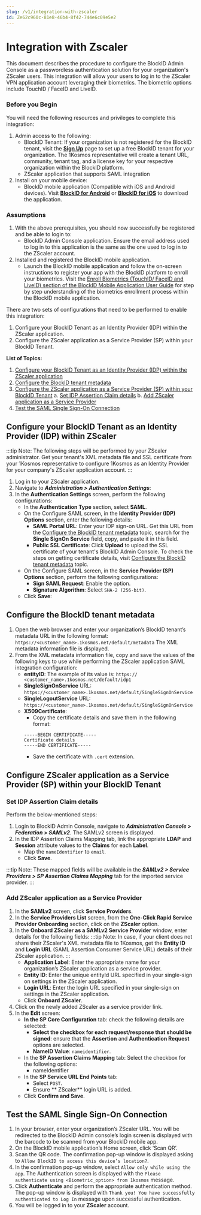 ```yaml
---
slug: /v1/integration-with-zscaler
id: Ze62c960c-81e8-46b4-8f42-744e6c09e5e2
---
```

# Integration with Zscaler
This document describes the procedure to configure the BlockID Admin Console as a passwordless authentication solution for your organization's ZScaler users. This integration will allow your users to log in to  the ZScaler VPN application account leveraging their biometrics. The biometric options include TouchID / FaceID and LiveID.

### Before you Begin
You will need the following resources and privileges to complete this integration:
1. Admin access to the following:
    * BlockID Tenant: If your organization is not registered for the BlockID tenant, visit the **[Sign Up](https://www.1kosmos.com/blockid-free-trial)** page to set up a free BlockID tenant for your organization. The 1Kosmos representative will create a tenant URL, community, tenant tag, and a license key for your respective organization within the BlockID platform.
    *   ZScaler application that supports SAML integration
2. Install on your mobile device:
    * BlockID mobile application (Compatible with iOS and Android devices). Visit **[BlockID for Android](https://play.google.com/store/apps/details?id=com.onekosmos.kernel.blockid)** or **[BlockID for iOS](https://apps.apple.com/us/app/blockid/id1539421428)** to download the application.

### Assumptions

1.	With the above prerequisites, you should now successfully be registered and be able to login to:
    * BlockID Admin Console application. Ensure the email address used to log in to this application is the same as the one used to log in to the ZScaler account.
2.	Installed and registered the BlockID mobile application.
    * Launch the BlockID mobile application and follow the on-screen instructions to register your app with the BlockID platform to enroll your biometrics. Visit the [Enroll Biometrics (TouchID/ FaceID and LiveID) section of the BlockID Mobile Application User Guide]( https://docs.1kosmos.com/docs/blockid-mobile-application-user-guide#EnrollBio) for step by step understanding of the biometrics enrollment process within the BlockID mobile application.

There are two sets of configurations that need to be performed to enable this integration:

1. Configure your BlockID Tenant as an Identity Provider (IDP) within the ZScaler application.
2. Configure the ZScaler application as a Service Provider (SP) within your BlockID Tenant.

**List of Topics:**

1. [Configure your BlockID Tenant as an Identity Provider (IDP) within the ZScaler application](#ZscalerIDP)
2. [Configure the BlockID tenant metadata](#SaveSAML)
3. [Configure the ZScaler application as a Service Provider (SP) within your BlockID Tenant](#BlockIDIDP)
   a. [Set IDP Assertion Claim details](#SetIDPSAML) 
   b. [Add ZScaler application as a Service Provider](#SaveSPSAML)
3. [Test the SAML Single Sign-On Connection](#TestSAML)

## <a name = "ZscalerIDP"></a>Configure your BlockID Tenant as an Identity Provider (IDP) within ZScaler

:::tip Note:
The following steps will be performed by your ZScaler administrator. Get your tenant's XML metadata file and SSL certificate from your 1Kosmos representative to configure 1Kosmos as an Identity Provider for your company's ZScaler application account.
:::

1.	Log in to your ZScaler application.
2.	Navigate to ***Administration > Authentication Settings***:
3.	In the **Authentication Settings** screen, perform the following configurations:
    * In the **Authentication Type** section, select **SAML**.
    * On the Configure SAML screen, in the **Identity Provider (IDP) Options** section, enter the following details:
        * **SAML Portal URL**: Enter your IDP sign-on URL. Get this URL from the [Configure the BlockID tenant metadata](#SaveSAML) topic, search for the **Single SignOn Service** field, copy, and paste it in this field. 
        * **Public SSL Certificate**: Click **Upload** to upload the SSL certificate of your tenant's BlockID Admin Console. To check the steps on getting certificate details, visit [Configure the BlockID tenant metadata](#SaveSAML) topic.
    * On the Configure SAML screen, in the **Service Provider (SP) Options** section, perform the following configurations:
        * **Sign SAML Request**: Enable the option.
        * **Signature Algorithm**: Select `SHA-2 (256-bit)`.
    * Click **Save**:

## <a name = "SaveSAML"></a>Configure the BlockID tenant metadata

1.	Open the web browser and enter your organization’s BlockID tenant’s metadata URL in the following format:
`https://<customer_name>.1kosmos.net/default/metadata` 
The XML metadata information file is displayed.
2.	From the XML metadata information file, copy and save the values of the following keys to use while performing the ZScaler application SAML integration configuration:
    * **entityID**: The example of its value is: `https:// <customer_name>.1kosmos.net/default/idp1`
    * **SingleSignOnService** URL: `https://<customer_name>.1kosmos.net/default/SingleSignOnService`
    * **SingleLogoutService** URL: `https://<customer_name>.1kosmos.net/default/SingleSignOnService`
    * **X509Certificate**:  
        * Copy the certificate details and save them in the following format: 
        ```
        -----BEGIN CERTIFICATE-----
        Certificate details
        -----END CERTIFICATE-----
        ``` 
        * Save the certificate with `.cert` extension.


## <a name = "BlockIDIDP"></a>Configure ZScaler application as a Service Provider (SP) within your BlockID Tenant

### <a name = "SetIDPSAML"></a>Set IDP Assertion Claim details

Perform the below-mentioned steps:
1.	Login to BlockID Admin Console, navigate to ***Administration Console > Federation > SAMLv2***.
The SAMLv2 screen is displayed.
3.	In the IDP Assertion Claims Mapping tab, link the appropriate **LDAP** and **Session** attribute values to the **Claims** for each **Label**.
    * Map the `nameIdentifier` to `email`.
    * Click **Save**.

:::tip Note:
These mapped fields will be available in the ***SAMLv2 > Service Providers > SP Assertion Claims Mapping*** tab for the imported service provider. 
:::

### <a name = "SaveSPSAML"></a>Add ZScaler application as a Service Provider

1.	In the **SAMLv2** screen, click **Service Providers**.
2.	In the **Service Providers List** screen, from the **One-Click Rapid Service Provider Onboarding** section, click on the **ZScaler** option.
3.	In the **Onboard ZScaler as a SAMLv2 Service Provider** window, enter details for the following fields:
    :::tip Note:
    In case, if your client does not share their ZScaler's XML metadata file to 1Kosmos, get the **Entity ID** and **Login URL** (SAML Assertion Consumer Service URL) details of their ZScaler application. 
    :::
    * **Application Label**: Enter the appropriate name for your organization’s ZScaler application as a service provider.
     * **Entity ID**: Enter the unique entityId URL specified in your single-sign on settings in the ZScaler application.
    * **Login URL**: Enter the login URL specified in your single-sign on settings in the ZScaler application. 
    * Click **Onboard ZScaler**.
4.	Click on the newly added ZScaler as a service provider link.
5.	In the **Edit** screen:
    * **In the SP Core Configuration** tab: check the following details are selected:
        * **Select the checkbox for each request/response that should be signed**: ensure that the **Assertion** and **Authentication Request** options are selected.
        * **NameID Value**: `nameidentifier`.
    * In the **SP Assertion Claims Mapping** tab: Select the checkbox for the following options:
        * nameIdentifier
    * In the **SP Service URL End Points** tab:
        * Select `POST`.
        * Ensure ** ZScaler** login URL is added.
    * Click **Confirm and Save**.

## <a name = "TestSAML"></a>Test the SAML Single Sign-On Connection

1.	In your browser, enter your organization’s ZScaler URL. You will be redirected to the BlockID Admin console’s login screen is displayed with the barcode to be scanned from your BlockID mobile app.
2. On the BlockID mobile application’s Home screen, click ‘Scan QR’.
3. Scan the QR code. The confirmation pop-up window is displayed asking to `Allow BlockID to access this device’s location?`.
4. In the confirmation pop-up window, select `Allow only while using the app`. The Authentication screen is displayed with the `Please authenticate using <Biometric_option> from 1kosmos` message.
5. Click **Authenticate** and perform the appropriate authentication method. The pop-up window is displayed with `Thank you! You have successfully authenticated to Log In` message upon successful authentication.
6. You will be logged in to your **ZScaler** account.

